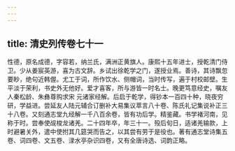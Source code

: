 ```yaml
---
---
---
```

title: 清史列传卷七十一
---




性德，原名成德，字容若，纳兰氏，满洲正黄旗人。康熙十五年进士，授乾清门侍卫。少从姜宸英游，喜为古文辞。乡试出徐乾学之门，遂授业焉。善诗，其诗飘忽要眇，绝句近韩偓。尤工于词，所作饮水、侧帽词，当时传写，遍于村校邮壁。生平淡于荣利，书史外无他好。爱才喜客，所与游皆一时名士。晚更笃意经史，嘱友人秦松龄、朱彝尊购求宋 元诸家经解。后启于乾学，得钞本一百四十种，晓夜穷研，学益进。尝延友人陆元辅合订删补大易集议萃言八十卷、陈氏礼记集说补正三十八卷。又刻通志堂九经解一千八百余卷，皆有功后学。精鉴藏。书学褚河南，见称于时。尝奉使觇梭龙诸羌。二十四年卒，年三十一。殁后旬日，适诸羌输款，上时避暑关外，遣中使拊其几筵哭而告之，以其尝有劳于是役也。著有通志堂诗集五卷、词四卷、文五卷、渌水亭杂识四卷，又有全唐诗选、词韵正略。